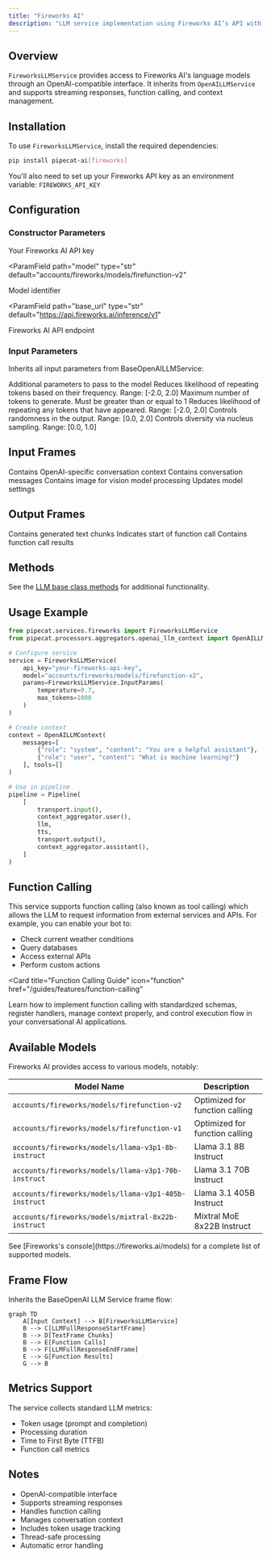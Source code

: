 ```yaml
---
title: "Fireworks AI"
description: "LLM service implementation using Fireworks AI’s API with OpenAI-compatible interface"
---
```


## Overview

`FireworksLLMService` provides access to Fireworks AI's language models through an OpenAI-compatible interface. It inherits from `OpenAILLMService` and supports streaming responses, function calling, and context management.

## Installation

To use `FireworksLLMService`, install the required dependencies:

```bash
pip install pipecat-ai[fireworks]
```

You'll also need to set up your Fireworks API key as an environment variable: `FIREWORKS_API_KEY`

## Configuration

### Constructor Parameters

<ParamField path="api_key" type="str" required>
  Your Fireworks AI API key
</ParamField>

<ParamField
  path="model"
  type="str"
  default="accounts/fireworks/models/firefunction-v2"
>
  Model identifier
</ParamField>

<ParamField
  path="base_url"
  type="str"
  default="https://api.fireworks.ai/inference/v1"
>
  Fireworks AI API endpoint
</ParamField>

### Input Parameters

Inherits all input parameters from BaseOpenAILLMService:

<ParamField path="extra" type="Optional[Dict[str, Any]]">
  Additional parameters to pass to the model
</ParamField>

<ParamField path="frequency_penalty" type="Optional[float]">
  Reduces likelihood of repeating tokens based on their frequency. Range: [-2.0,
  2.0]
</ParamField>

<ParamField path="max_tokens" type="Optional[int]">
  Maximum number of tokens to generate. Must be greater than or equal to 1
</ParamField>

<ParamField path="presence_penalty" type="Optional[float]">
  Reduces likelihood of repeating any tokens that have appeared. Range: [-2.0,
  2.0]
</ParamField>

<ParamField path="temperature" type="Optional[float]">
  Controls randomness in the output. Range: [0.0, 2.0]
</ParamField>

<ParamField path="top_p" type="Optional[float]">
  Controls diversity via nucleus sampling. Range: [0.0, 1.0]
</ParamField>

## Input Frames

<ParamField path="OpenAILLMContextFrame" type="Frame">
  Contains OpenAI-specific conversation context
</ParamField>

<ParamField path="LLMMessagesFrame" type="Frame">
  Contains conversation messages
</ParamField>

<ParamField path="VisionImageRawFrame" type="Frame">
  Contains image for vision model processing
</ParamField>

<ParamField path="LLMUpdateSettingsFrame" type="Frame">
  Updates model settings
</ParamField>

## Output Frames

<ParamField path="TextFrame" type="Frame">
  Contains generated text chunks
</ParamField>

<ParamField path="FunctionCallInProgressFrame" type="Frame">
  Indicates start of function call
</ParamField>

<ParamField path="FunctionCallResultFrame" type="Frame">
  Contains function call results
</ParamField>

## Methods

See the [LLM base class methods](/server/base-classes/llm#methods) for additional functionality.

## Usage Example

```python
from pipecat.services.fireworks import FireworksLLMService
from pipecat.processors.aggregators.openai_llm_context import OpenAILLMContext

# Configure service
service = FireworksLLMService(
    api_key="your-fireworks-api-key",
    model="accounts/fireworks/models/firefunction-v2",
    params=FireworksLLMService.InputParams(
        temperature=0.7,
        max_tokens=1000
    )
)

# Create context
context = OpenAILLMContext(
    messages=[
        {"role": "system", "content": "You are a helpful assistant"},
        {"role": "user", "content": "What is machine learning?"}
    ], tools=[]
)

# Use in pipeline
pipeline = Pipeline(
    [
        transport.input(),
        context_aggregator.user(),
        llm,
        tts,
        transport.output(),
        context_aggregator.assistant(),
    ]
)
```

## Function Calling

This service supports function calling (also known as tool calling) which allows the LLM to request information from external services and APIs. For example, you can enable your bot to:

- Check current weather conditions
- Query databases
- Access external APIs
- Perform custom actions

<Card
  title="Function Calling Guide"
  icon="function"
  href="/guides/features/function-calling"
>
  Learn how to implement function calling with standardized schemas, register
  handlers, manage context properly, and control execution flow in your
  conversational AI applications.
</Card>

## Available Models

Fireworks AI provides access to various models, notably:

| Model Name                                           | Description                    |
| ---------------------------------------------------- | ------------------------------ |
| `accounts/fireworks/models/firefunction-v2`          | Optimized for function calling |
| `accounts/fireworks/models/firefunction-v1`          | Optimized for function calling |
| `accounts/fireworks/models/llama-v3p1-8b-instruct`   | Llama 3.1 8B Instruct          |
| `accounts/fireworks/models/llama-v3p1-70b-instruct`  | Llama 3.1 70B Instruct         |
| `accounts/fireworks/models/llama-v3p1-405b-instruct` | Llama 3.1 405B Instruct        |
| `accounts/fireworks/models/mixtral-8x22b-instruct`   | Mixtral MoE 8x22B Instruct     |

<Note>
  See [Fireworks's console](https://fireworks.ai/models) for a complete list of
  supported models.
</Note>

## Frame Flow

Inherits the BaseOpenAI LLM Service frame flow:

```mermaid
graph TD
    A[Input Context] --> B[FireworksLLMService]
    B --> C[LLMFullResponseStartFrame]
    B --> D[TextFrame Chunks]
    B --> E[Function Calls]
    B --> F[LLMFullResponseEndFrame]
    E --> G[Function Results]
    G --> B
```

## Metrics Support

The service collects standard LLM metrics:

- Token usage (prompt and completion)
- Processing duration
- Time to First Byte (TTFB)
- Function call metrics

## Notes

- OpenAI-compatible interface
- Supports streaming responses
- Handles function calling
- Manages conversation context
- Includes token usage tracking
- Thread-safe processing
- Automatic error handling
